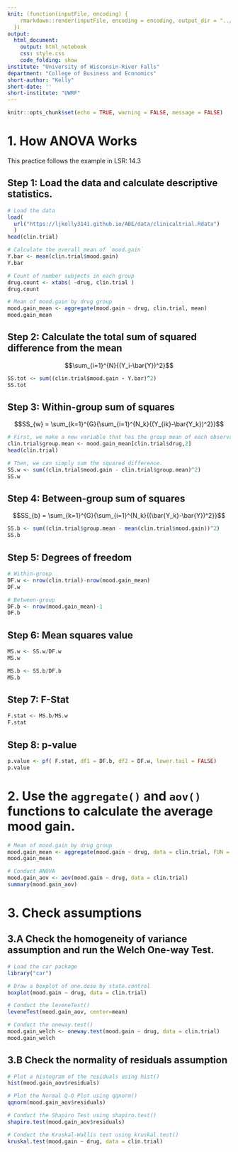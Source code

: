 ```yaml
---
knit: (function(inputFile, encoding) {
    rmarkdown::render(inputFile, encoding = encoding, output_dir = "../docs/")
  })
output: 
  html_document:
    output: html_notebook
    css: style.css
    code_folding: show
institute: "University of Wisconsin-River Falls"
department: "College of Business and Economics"
short-author: "Kelly"
short-date: ''
short-institute: "UWRF"
---
```


```r
knitr::opts_chunk$set(echo = TRUE, warning = FALSE, message = FALSE)
```

# 1. How ANOVA Works

This practice follows the example in LSR: 14.3

## **Step 1:** Load the data and calculate descriptive statistics.

```r
# Load the data
load(
  url("https://ljkelly3141.github.io/ABE/data/clinicaltrial.Rdata")
  )
head(clin.trial)
```

```r
# Calculate the overall mean of `mood.gain`
Y.bar <- mean(clin.trial$mood.gain)
Y.bar

# Count of number subjects in each group 
drug.count <- xtabs( ~drug, clin.trial ) 
drug.count

# Mean of mood.gain by drug group
mood.gain_mean <- aggregate(mood.gain ~ drug, clin.trial, mean) 
mood.gain_mean
```

## **Step 2:** Calculate the total sum of squared difference from the mean

$$\sum_{i=1}^{N}{(Y_i-\bar{Y})^2}$$

```f
SS.tot <- sum((clin.trial$mood.gain - Y.bar)^2)
SS.tot
```

## **Step 3:** Within-group sum of squares

$$SS_{w} = \sum_{k=1}^{G}{\sum_{i=1}^{N_k}{(Y_{ik}-\bar{Y_k})^2}}$$

```r
# First, we make a new variable that has the group mean of each observation.
clin.trial$group.mean <- mood.gain_mean[clin.trial$drug,2]
head(clin.trial)
```

```r
# Then, we can simply sum the squared difference.
SS.w <- sum((clin.trial$mood.gain - clin.trial$group.mean)^2)
SS.w
```

## **Step 4:** Between-group sum of squares

$$SS_{b} = \sum_{k=1}^{G}{\sum_{i=1}^{N_k}{(\bar{Y_k}-\bar{Y})^2}}$$

```r
SS.b <- sum((clin.trial$group.mean - mean(clin.trial$mood.gain))^2)
SS.b
```

## **Step 5:** Degrees of freedom

```r
# Within-group
DF.w <- nrow(clin.trial)-nrow(mood.gain_mean)
DF.w

# Between-group
DF.b <- nrow(mood.gain_mean)-1
DF.b
```

## **Step 6:** Mean squares value

```r
MS.w <- SS.w/DF.w
MS.w

MS.b <- SS.b/DF.b
MS.b
```

## **Step 7:** F-Stat

```r
F.stat <- MS.b/MS.w
F.stat
```

## **Step 8:** p-value

```r
p.value <- pf( F.stat, df1 = DF.b, df2 = DF.w, lower.tail = FALSE)
p.value
```


# 2. Use the `aggregate()` and `aov()` functions to calculate the average mood gain.

```r
# Mean of mood.gain by drug group
mood.gain_mean <- aggregate(mood.gain ~ drug, data = clin.trial, FUN = length) 
mood.gain_mean

# Conduct ANOVA
mood.gain_aov <- aov(mood.gain ~ drug, data = clin.trial)
summary(mood.gain_aov)
```

# 3. Check assumptions

## 3.A Check the homogeneity of variance assumption and run the Welch One-way Test.

```r
# Load the car package
library("car")

# Draw a boxplot of one.dose by state.control
boxplot(mood.gain ~ drug, data = clin.trial)

# Conduct the leveneTest()
leveneTest(mood.gain_aov, center=mean)

# Conduct the oneway.test()
mood.gain_welch <- oneway.test(mood.gain ~ drug, data = clin.trial)
mood.gain_welch
```

## 3.B Check the normality of residuals assumption




```r
# Plot a histogram of the residuals using hist()
hist(mood.gain_aov$residuals)

# Plot the Normal Q-Q Plot using qqnorm()
qqnorm(mood.gain_aov$residuals)

# Conduct the Shapiro Test using shapiro.test()
shapiro.test(mood.gain_aov$residuals)

# Conduct the Kruskal-Wallis test using kruskal.test()
kruskal.test(mood.gain ~ drug, data = clin.trial)

```

